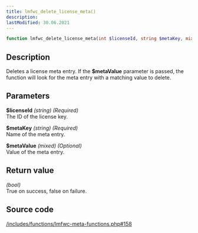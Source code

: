 ```yaml
---
title: lmfwc_delete_license_meta()
description:
lastModified: 30.06.2021
---
```


```php
function lmfwc_delete_license_meta(int $licenseId, string $metaKey, mixed $metaValue = null)
```

## Description

Deletes a license meta entry. If the **$metaValue** parameter is passed, the
function will look for the meta entry with a matching value to delete.

## Parameters

**$licenseId** *(string) (Required)*<br/>
The ID of the license key.

**$metaKey** *(string) (Required)*<br/>
Name of the meta entry.

**$metaValue** *(mixed) (Optional)*<br/>
Value of the meta entry.

## Return value

*(bool)*<br/>
True on success, false on failure.

## Source code

<p><a href={"https://github.com/drazenbebic/license-manager-for-woocommerce/blob/master/functions/lmfwc-meta-functions.php#L158"}
      target={"_blank"}
      rel={"noopener noreferrer"}>/includes/functions/lmfwc-meta-functions.php#158</a></p>

